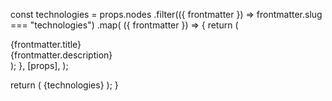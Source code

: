
  const technologies = props.nodes
    .filter(({ frontmatter }) => frontmatter.slug === "technologies")
    .map(
      ({ frontmatter }) => {
        return (
          <div className="ml-2 mb-8 md:ml-5" key={frontmatter.title}>
            <div className="text-xl">{frontmatter.title}</div>
            <div className="text-md">{frontmatter.description}</div>
          </div>
        );
      },
      [props],
    );

return (
<SoftwareSection section="technologies">{technologies}</SoftwareSection>
);
}
